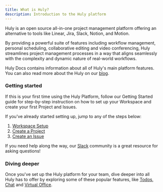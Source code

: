 ```yaml
---
title: What is Huly?
description: Introduction to the Huly platform
---
```



Huly is an open source all-in-one project management platform offering an alternative to tools like Linear, Jira, Slack, Notion, and Motion. 

By providing a powerful suite of features including workflow management, personal scheduling, collaborative editing and video conferencing, Huly streamlines project management processes in a way that aligns seamlessly with the complexity and dynamic nature of real-world workflows.

<YouTube id='LXz9acQJRRk' />

Huly Docs contains information about all of Huly's main platform features. You can also read more about the Huly on our <a href="https://huly.blog/" target="_blank">blog</a>.

### Getting started

If this is your first time using the Huly Platform, follow our Getting Started guide for step-by-step instruction on how to set up your Workspace and create your first Project and Issues.

If you've already started setting up, jump to any of the steps below:

1. [Workspace Setup](../workspace-setup)
2. [Create a Project](../create-project)
3. [Create an Issue](../create-issue)

If you need help along the way, our [Slack](https://hulycommunity.slack.com/join/shared_invite/zt-29kl7zmwz-2b3RRVTiWhhtAwzHjBm3Wg#/shared-invite/email) community is a great resource for asking questions!

### Diving deeper

Once you've set up the Huly platform for your team, dive deeper into all Huly has to offer by exploring some of these popular features, like [Todos](../../task-tracking/todos), [Chat](../../communication/chat) and [Virtual Office](../../communication/virtual-office).
